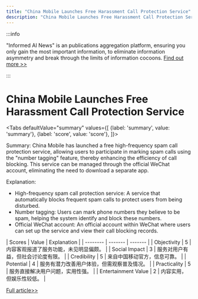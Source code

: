 ```yaml
---
title: "China Mobile Launches Free Harassment Call Protection Service"
description: "China Mobile Launches Free Harassment Call Protection Service"
---
```



:::info

"Informed AI News" is an publications aggregation platform, ensuring you only gain the most important information, to eliminate information asymmetry and break through the limits of information cocoons.  [Find out more >>](/docs/guides)

:::

# China Mobile Launches Free Harassment Call Protection Service


<Tabs
	defaultValue="summary"
	values={[
	{label: 'summary', value: 'summary'},
	{label: 'score', value: 'score'},
]}>
<TabItem value="summary">


Summary:
China Mobile has launched a free high-frequency spam call protection service, allowing users to participate in marking spam calls using the "number tagging" feature, thereby enhancing the efficiency of call blocking. This service can be managed through the official WeChat account, eliminating the need to download a separate app.

Explanation:
- High-frequency spam call protection service: A service that automatically blocks frequent spam calls to protect users from being disturbed.
- Number tagging: Users can mark phone numbers they believe to be spam, helping the system identify and block these numbers.
- Official WeChat account: An official account within WeChat where users can set up the service and view their call blocking records.
</TabItem>
<TabItem value="score">
	| Scores     | Value   | Explanation |
	| -------- | ------- | ------- |
	| Objectivity  | 5    | 内容客观报道了服务功能，未见明显偏颇。    |
	| Social Impact | 3     | 服务对用户有益，但社会讨论度有限。    |
	| Credibility    | 5    | 来自中国移动官方，信息可靠。    |
	| Potential    | 4    | 服务有潜力改善用户体验，但需观察普及情况。    |
	| Practicality    | 5    | 服务直接解决用户问题，实用性强。    |
	| Entertainment Value    | 2    | 内容实用，但娱乐性较低。    |
</TabItem>
</Tabs>

[Full article>>](https://readhub.cn/topic/8aE1RIfyF5B)
